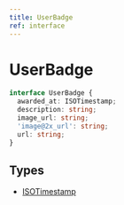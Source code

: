 ```yaml
---
title: UserBadge
ref: interface
---
```


# UserBadge

```ts
interface UserBadge {
  awarded_at: ISOTimestamp;
  description: string;
  image_url: string;
  'image@2x_url': string;
  url: string;
}
```

## Types

- [ISOTimestamp](/references/iso-timestamp)
